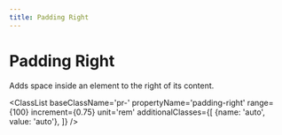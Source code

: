 ```yaml
---
title: Padding Right
---
```



# Padding Right

Adds space inside an element to the right of its content.

<ClassList 
  baseClassName='pr-' 
  propertyName='padding-right' 
  range={100} 
  increment={0.75} 
  unit='rem' 
  additionalClasses={[
    {name: 'auto', value: 'auto'},
  ]} 
/>